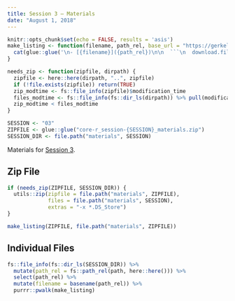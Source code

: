 ```yaml
---
title: Session 3 — Materials
date: "August 1, 2018"
---
```


```r
knitr::opts_chunk$set(echo = FALSE, results = 'asis')
make_listing <- function(filename, path_rel, base_url = "https://gerkelab.github.io/core-r-course") {
  cat(glue::glue('\n- [{filename}]({path_rel})\n\n  ```\n  download.file("{file.path(base_url, path_rel)}", "{filename}")\n  ```\n\n'))
}

needs_zip <- function(zipfile, dirpath) {
  zipfile <- here::here(dirpath, "..", zipfile)
  if (!file.exists(zipfile)) return(TRUE)
  zip_modtime <- fs::file_info(zipfile)$modification_time
  files_modtime <- fs::file_info(fs::dir_ls(dirpath)) %>% pull(modification_time) %>% max()
  zip_modtime < files_modtime
}

SESSION <- "03"
ZIPFILE <- glue::glue("core-r_session-{SESSION}_materials.zip")
SESSION_DIR <- file.path("materials", SESSION)
```

Materials for [Session 3](session_03.html).

## Zip File

```r
if (needs_zip(ZIPFILE, SESSION_DIR)) {
  utils::zip(zipfile = file.path("materials", ZIPFILE), 
             files = file.path("materials", SESSION),
             extras = "-x *.DS_Store")
}

make_listing(ZIPFILE, file.path("materials", ZIPFILE))
```

## Individual Files

```r
fs::file_info(fs::dir_ls(SESSION_DIR)) %>% 
  mutate(path_rel = fs::path_rel(path, here::here())) %>% 
  select(path_rel) %>% 
  mutate(filename = basename(path_rel)) %>% 
  purrr::pwalk(make_listing)
```
